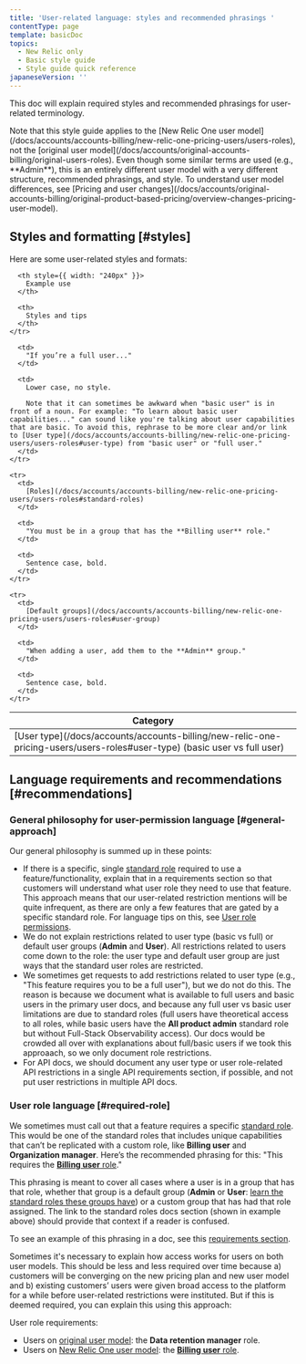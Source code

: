```yaml
---
title: 'User-related language: styles and recommended phrasings '
contentType: page
template: basicDoc
topics:
  - New Relic only
  - Basic style guide
  - Style guide quick reference
japaneseVersion: ''
---
```


This doc will explain required styles and recommended phrasings for user-related terminology.

<Callout variant="important">
  Note that this style guide applies to the [New Relic One user model](/docs/accounts/accounts-billing/new-relic-one-pricing-users/users-roles), not the [original user model](/docs/accounts/original-accounts-billing/original-users-roles). Even though some similar terms are used (e.g., **Admin**), this is an entirely different user model with a very different structure, recommended phrasings, and style. To understand user model differences, see [Pricing and user changes](/docs/accounts/original-accounts-billing/original-product-based-pricing/overview-changes-pricing-user-model).
</Callout>

## Styles and formatting [#styles]

Here are some user-related styles and formats:

<Table>
  <thead>
    <tr>
      <th style={{ width: "180px" }}>
        Category
      </th>

      <th style={{ width: "240px" }}>
        Example use
      </th>

      <th>
        Styles and tips
      </th>
    </tr>
  </thead>

  <tbody>
    <tr>
      <td>
        [User type](/docs/accounts/accounts-billing/new-relic-one-pricing-users/users-roles#user-type) (basic user vs full user)
      </td>

      <td>
        "If you’re a full user..."
      </td>

      <td>
        Lower case, no style.

        Note that it can sometimes be awkward when "basic user" is in front of a noun. For example: "To learn about basic user capabilities..." can sound like you're talking about user capabilities that are basic. To avoid this, rephrase to be more clear and/or link to [User type](/docs/accounts/accounts-billing/new-relic-one-pricing-users/users-roles#user-type) from "basic user" or "full user."
      </td>
    </tr>

    <tr>
      <td>
        [Roles](/docs/accounts/accounts-billing/new-relic-one-pricing-users/users-roles#standard-roles)
      </td>

      <td>
        "You must be in a group that has the **Billing user** role."
      </td>

      <td>
        Sentence case, bold.
      </td>
    </tr>

    <tr>
      <td>
        [Default groups](/docs/accounts/accounts-billing/new-relic-one-pricing-users/users-roles#user-group)
      </td>

      <td>
        "When adding a user, add them to the **Admin** group."
      </td>

      <td>
        Sentence case, bold.
      </td>
    </tr>
  </tbody>
</Table>

## Language requirements and recommendations [#recommendations]

### General philosophy for user-permission language [#general-approach]

Our general philosophy is summed up in these points:

* If there is a specific, single [standard role](/docs/accounts/accounts-billing/new-relic-one-pricing-users/users-roles#standard-roles) required to use a feature/functionality, explain that in a requirements section so that customers will understand what user role they need to use that feature. This approach means that our user-related restriction mentions will be quite infrequent, as there are only a few features that are gated by a specific standard role. For language tips on this, see [User role permissions](#required-role).
* We do not explain restrictions related to user type (basic vs full) or default user groups (**Admin** and **User**). All restrictions related to users come down to the role: the user type and default user group are just ways that the standard user roles are restricted.
* We sometimes get requests to add restrictions related to user type (e.g., "This feature requires you to be a full user"), but we do not do this. The reason is because we document what is available to full users and basic users in the primary user docs, and because any full user vs basic user limitations are due to standard roles (full users have theoretical access to all roles, while basic users have the **All product admin** standard role but without Full-Stack Observability access). Our docs would be crowded all over with explanations about full/basic users if we took this approaach, so we only document role restrictions.
* For API docs, we should document any user type or user role-related API restrictions in a single API requirements section, if possible, and not put user restrictions in multiple API docs.

### User role language [#required-role]

We sometimes must call out that a feature requires a specific [standard role](/docs/accounts/accounts-billing/new-relic-one-pricing-users/users-roles#standard-roles). This would be one of the standard roles that includes unique capabilities that can’t be replicated with a custom role, like **Billing user** and **Organization manager**. Here’s the recommended phrasing for this: "This requires the [**Billing user** role](/docs/accounts/accounts-billing/new-relic-one-pricing-users/users-roles#standard-roles)."

This phrasing is meant to cover all cases where a user is in a group that has that role, whether that group is a default group (**Admin** or **User**: [learn the standard roles these groups have](/docs/accounts/accounts-billing/new-relic-one-pricing-users/users-roles#group-roles)) or a custom group that has had that role assigned. The link to the standard roles docs section (shown in example above) should provide that context if a reader is confused.

To see an example of this phrasing in a doc, see this [requirements section](/docs/accounts/accounts-billing/new-relic-one-pricing-users/configure-authentication-domains).

Sometimes it's necessary to explain how access works for users on both user models. This should be less and less required over time because a) customers will be converging on the new pricing plan and new user model and b) existing customers’ users were given broad access to the platform for a while before user-related restrictions were instituted. But if this is deemed required, you can explain this using this approach:

User role requirements:

* Users on [original user model](/docs/accounts/original-accounts-billing/original-users-roles): the **Data retention manager** role.
* Users on [New Relic One user model](/docs/accounts/accounts-billing/new-relic-one-pricing-users/users-roles): the [**Billing user** role](/docs/accounts/accounts-billing/new-relic-one-pricing-users/users-roles#standard-roles).
